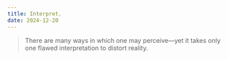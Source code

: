 ```yaml
---
title: Interpret.
date: 2024-12-20
---
```


> There are many ways in which one may perceive—yet it takes only one flawed interpretation to distort reality.

